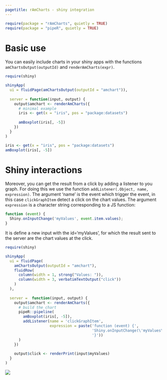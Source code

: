 ```yaml
---
pagetitle: rAmCharts - shiny integration
---
```


```r
require(package = "rAmCharts", quietly = TRUE)
require(package = "pipeR", quietly = TRUE)
```

# Basic use

You can easily include charts in your shiny apps with the functions `amChartsOutput(outputId)` and `renderAmCharts(expr)`.

```r
require(shiny)

shinyApp(
  ui = fluidPage(amChartsOutput(outputId = "amchart")),
  
  server = function(input, output) {
    output$amchart <- renderAmCharts({
      # minimal example
      iris <- get(x = "iris", pos = "package:datasets")
      
      amBoxplot(iris[, -5])
    })
  }
)
```

```r
iris <- get(x = "iris", pos = "package:datasets")
amBoxplot(iris[, -5])
```

# Shiny interactions

Moreover, you can get the result from a click by adding a listener to you graph. For doing this we use the function `addListener(.Object, name, expression)`. The argument 'name' is the event which trigger the event, in this case `clickGraphItem` detect a click on the chart values. The argument `expression` is a character string corresponding to a JS function:

```javascript
function (event) {
  Shiny.onInputChange('myValues', event.item.values);
}
```

It is define a new input with the id='myValues', for which the result sent to the server are the chart values at the click.


```r
require(shiny)

shinyApp(
  ui = fluidPage(
    amChartsOutput(outputId = "amchart"),
    fluidRow(
      column(width = 1, strong("Values: ")),
      column(width = 3, verbatimTextOutput("click"))
    )
  ),
  
  server =  function(input, output) {
    output$amchart <- renderAmCharts({
      # build the chart
      pipeR::pipeline(
        amBoxplot(iris[, -5]),
        addListener(name = 'clickGraphItem',
                    expression = paste('function (event) {',
                                       'Shiny.onInputChange(\'myValues\', event.item.values);',
                                       '}'))
      )
    })
    
    output$click <- renderPrint(input$myValues)
  }
)
```

![](www/img/shiny_listener.png)
